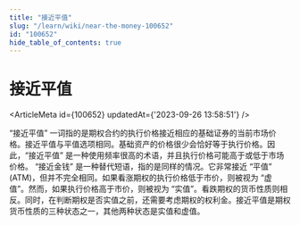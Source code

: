 ```yaml
---
title: "接近平值"
slug: "/learn/wiki/near-the-money-100652"
id: "100652"
hide_table_of_contents: true
---
```



# 接近平值

<ArticleMeta id={100652} updatedAt={'2023-09-26 13:58:51'} />
<div className='border-solid border-b border-t-0 my-4 border-[var(--ifm-color-gray-300)]' />

“接近平值” 一词指的是期权合约的执行价格接近相应的基础证券的当前市场价格。接近平值与平值选项相同。基础资产的价格很少会恰好等于执行价格。因此，“接近平值” 是一种使用频率很高的术语，并且执行价格可能高于或低于市场价格。 “接近金钱” 是一种替代短语，指的是同样的情况。它非常接近 “平值” (ATM)，但并不完全相同。如果看涨期权的执行价格低于市价，则被视为 “虚值”。然而，如果执行价格高于市价，则被视为 “实值”。看跌期权的货币性质则相反。同时，在判断期权是否实值之前，还需要考虑期权的权利金。接近平值是期权货币性质的三种状态之一，其他两种状态是实值和虚值。
